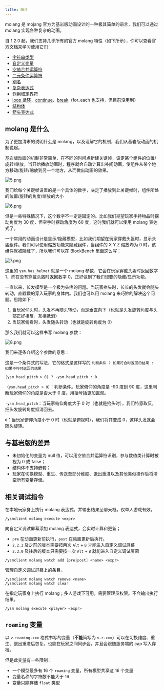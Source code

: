 ```yaml
---
title: 简介
---
```



molang 是 mojang 官方为基岩版动画设计的一种极其简单的语言，我们可以通过 molang 实现各种复杂的动画。

自 1.2.0 起，我们支持几乎所有的官方 molang 特性（如下所示），你可以查看官方文档来学习使用它们：

- [字符串类型](https://bedrock.dev/zh/docs/stable/Molang#Strings)
- [自定义变量](https://bedrock.dev/zh/docs/stable/Molang#Variables)
- [空值合并运算符](https://wiki.mcbe-dev.net/zh-cn/Molang#??空值合并运算符)
- [二元条件运算符](https://wiki.mcbe-dev.net/zh-cn/Molang#关键字)
- [别名](https://bedrock.dev/zh/docs/stable/Molang#Aliases)
- [复杂表达式](https://wiki.mcbe-dev.net/zh-cn/Molang#基本语法)
- [作用域定界符](https://wiki.mcbe-dev.net/zh-cn/Molang#{}花括号作用域定界符)
- [loop 循环](https://wiki.mcbe-dev.net/zh-cn/Molang#loop)，[continue](https://wiki.mcbe-dev.net/zh-cn/Molang#continue)、[break](https://wiki.mcbe-dev.net/zh-cn/Molang#break)（for_each 也支持，但目前没用到）
- [结构体](https://wiki.mcbe-dev.net/zh-cn/Molang#结构体)
- [箭头表达式](https://wiki.mcbe-dev.net/zh-cn/Molang#->指针运算符)

## molang 是什么

为了更加清晰的说明什么是 molang，以及理解它的机制，我们从基岩版动画的机制说起。

基岩版动画的机制非常简单，在不同的时间点新建关键帧，设定某个组件的位置/旋转/缩放。当开始播放动画时，程序就会自动计算出补间动画，使组件从某个地方移动/旋转/缩放到另一个地方，从而做出动画的效果。

![5.png](https://s2.loli.net/2023/02/11/xykIWa7bTqSBnfm.png)

我们给每个关键帧设置的是一个具体的数字，决定了播放到此关键帧时，组件所处的位置/旋转的角度/缩放的大小

![6.png](https://s2.loli.net/2023/02/11/Uz8XTsCNJMcb3tZ.png)

但是一些特殊情况下，这个数字不一定是固定的。比如我们期望玩家手持物品时摆动角度为 30 度，但空手时摆动角度为 60 度，这时我们就可以使用 molang 表达式了。

一个常用的动画设计是显示/隐藏模型，比如我们期望在玩家穿戴头盔时，显示头盔组件。我们可以使用缩放功能来隐藏组件，当组件的 X Y Z 缩放均为 0 时，该组件就被隐藏了，所以我们可以在 BlockBench 里面这么写：

![7.png](https://s2.loli.net/2023/02/11/1gAHJNZfwmu6qzL.png)

这里的 `ysm.has_helmet` 就是一个 molang 参数，它会在玩家穿戴头盔时返回数字 1，而在没有穿戴头盔时返回数字 0，正好做到了我们想要的隐藏/显示功能。

一直以来，长发模型是一个极为头疼的问题。当玩家抬头时，长长的头发就会随头转动，直戳戳的穿入玩家的身体内。我们也可以用 molang 来巧妙的解决这个问题。思路如下：

1. 当玩家仰头时，头发不再随头转动，而是垂直向下（也就是头发旋转角度与头部正好相反，互相抵消）
2. 当玩家俯看时，头发随头转动（也就是旋转角度为 0）

那么我们就可以这样书写 molang 参数：

![8.png](https://s2.loli.net/2023/02/11/POS9uIYbKBfJwxi.png)

我们来逐条介绍这个参数的意思：

这是一个条件式的写法，它的格式是这样写的 `判断条件 ? 如果符合时返回的结果 : 如果不符时返回的结果`

```molang
(ysm.head_pitch > 0) ? -ysm.head_pitch : 0
```

`（ysm.head_pitch > 0）`：判断条件。玩家俯仰的角度是 -90 度到 90 度，这里判断玩家俯仰的角度是否大于 0 度，用括号括更加直观。

`-ysm.head_pitch`：当玩家俯仰角度大于 0 时（也就是抬头时），我们特意取反，把头发旋转角度抵消回去。

`0`：当玩家俯仰角度小于 0 时（也就是俯视时），我们将其变成 0，这样头发就会随头旋转。

## 与基岩版的差异

- 未初始化的变量为 null 值，可以用空值合并运算符识别，参与数值类计算时被视为 0 或 false；
- 结构体不支持嵌套；
- 玩家在切换模型、重生、传送至部分维度、退出重进以及其他类似操作后将清空所有变量存储。

## 相关调试指令

<Card>
在本地玩家身上执行 molang 表达式，并输出结果至聊天框。仅单人游戏有效。

```
/ysmclient molang execute <expr>
```

</Card>

<Card>

向自定义调试屏幕添加 molang 表达式，会实时计算和更新；

- `pre` 在动画更新前执行，`post` 在动画更新后执行。
- `2.2.2` 及之前的版本需要按两次 `Alt` + `B` 才能进入自定义调试屏幕
- `2.3.0` 及往后的版本只需要按一次 `Alt` + `B` 就能进入自定义调试屏幕

```
/ysmclient molang watch add [pre|post] <name> <expr>
```

</Card>

<Card>
管理自定义调试屏幕上的条目。

```
/ysmclient molang watch remove <name>
/ysmclient molang watch clear
```

</Card>

<Card>
在指定玩家身上执行 molang；多人游戏下可用，需要管理员权限。不会输出执行结果。

```
/ysm molang execute <player> <expr>
```

</Card>

## `roaming` 变量

以 `v.roaming.xxx` 格式书写的变量（**不能**简写为 `v.r.xxx`）可以在切换维度、重生、退出重进后恢复。也能在玩家之间同步会，并且会跟随服务端的 cap 写入存档。

但是此变量有一些限制：

- 一个模型最多有 16 个 `roaming` 变量，所有模型共享这 16 个变量
- 变量名称的字符数不能大于 16
- 变量只能存储 `float` 类型
